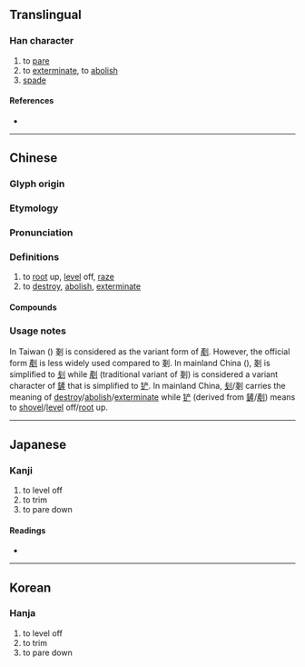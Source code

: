 {{character info/new}}
{{also|刬}}
==Translingual==

===Han character===
{{Han char|rn=18|rad=刀|as=08|sn=10|four=|canj=IILN|ids=⿰戔刂}}

# to [[pare]]
# to [[exterminate]], to [[abolish]]
# [[spade]]

====References====
* {{Han ref|kx=0141.050|dkj=02036|dj=0320.120|hdz=10343.190|uh=5257|ud=21079}}

----

==Chinese==
{{zh-forms|s=刬|t2=剷}}

===Glyph origin===
{{Han etym}}

===Etymology===
{{rfe|lang=zh}}

===Pronunciation===
{{zh-pron
|m=chǎn
|c=caan2
|mc=y
|oc=y
|cat=
}}

===Definitions===
{{zh-hanzi}}

# to [[root]] up, [[level]] off, [[raze]] {{gloss|{{zh-alt-form|剷}}}} {{attention|zh|if it's an alt form, why does it have compounds}}
# to [[destroy]], [[abolish]], [[exterminate]] {{zh-also|剗滅/刬灭}}

====Compounds====
{{zh-der|一剗|剗刷|剗削|剗卻|剗地|剗子箭|剗惡除奸|剗新|剗滅|剗草除根|剗著|剗襪|剗跡|剗除|剗革|剗馬}}

===Usage notes===
In Taiwan ({{w|traditional Chinese}}) 剗 is considered as the variant form of [[剷]]. However, the official form [[剷]] is less widely used compared to 剗. In mainland China ({{w|simplified Chinese}}), 剗 is simplified to [[刬]] while [[剷]] (traditional variant of 剗) is considered a variant character of [[鏟]] that is simplified to [[铲]]. In mainland China, [[刬]]/剗 carries the meaning of [[destroy]]/[[abolish]]/[[exterminate]] while [[铲]] (derived from [[鏟]]/[[剷]]) means to [[shovel]]/[[level]] off/[[root]] up.

----

==Japanese==

===Kanji===
{{ja-kanji|grade=|rs=刀08}}

# to level off
# to trim
# to pare down

====Readings====
* {{ja-readings|on=[[さん]] (san), [[せん]] (sen)|kun=[[けずる]] (kezuru), [[たいらにする]] (tairanisuru)}}

----

==Korean==

===Hanja===
{{ko-hanja|hangeul=잔|rv=jan|mr=chan}}

# to level off
# to trim
# to pare down